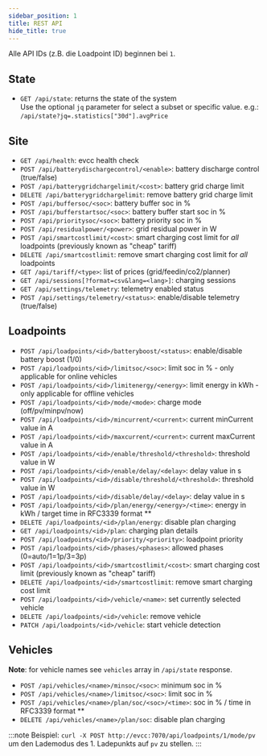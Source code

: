 ```yaml
---
sidebar_position: 1
title: REST API
hide_title: true
---
```



<SwaggerUI
  url="/rest-api.yaml"
  showCommonExtensions={true}
  displayRequestDuration={true}
/>

Alle API IDs (z.B. die Loadpoint ID) beginnen bei `1`.

## State

- `GET /api/state`: returns the state of the system<br/>
  Use the optional `jq` parameter for select a subset or specific value. e.g.: `/api/state?jq=.statistics["30d"].avgPrice`

## Site

- `GET /api/health`: evcc health check
- `POST /api/batterydischargecontrol/<enable>`: battery discharge control (true/false)
- `POST /api/batterygridchargelimit/<cost>`: battery grid charge limit
- `DELETE /api/batterygridchargelimit`: remove battery grid charge limit
- `POST /api/buffersoc/<soc>`: battery buffer soc in %
- `POST /api/bufferstartsoc/<soc>`: battery buffer start soc in %
- `POST /api/prioritysoc/<soc>`: battery priority soc in %
- `POST /api/residualpower/<power>`: grid residual power in W
- `POST /api/smartcostlimit/<cost>`: smart charging cost limit for _all_ loadpoints (previously known as "cheap" tariff)
- `DELETE /api/smartcostlimit`: remove smart charging cost limit for _all_ loadpoints
- `GET /api/tariff/<type>`: list of prices (grid/feedin/co2/planner)
- `GET /api/sessions[?format=csv&lang=<lang>]`: charging sessions
- `GET /api/settings/telemetry`: telemetry enabled status
- `POST /api/settings/telemetry/<status>`: enable/disable telemetry (true/false)

## Loadpoints

- `POST /api/loadpoints/<id>/batteryboost/<status>`: enable/disable battery boost (1/0)
- `POST /api/loadpoints/<id>/limitsoc/<soc>`: limit soc in % - only applicable for online vehicles
- `POST /api/loadpoints/<id>/limitenergy/<energy>`: limit energy in kWh - only applicable for offline vehicles
- `POST /api/loadpoints/<id>/mode/<mode>`: charge mode (off/pv/minpv/now)
- `POST /api/loadpoints/<id>/mincurrent/<current>`: current minCurrent value in A
- `POST /api/loadpoints/<id>/maxcurrent/<current>`: current maxCurrent value in A
- `POST /api/loadpoints/<id>/enable/threshold/<threshold>`: threshold value in W
- `POST /api/loadpoints/<id>/enable/delay/<delay>`: delay value in s
- `POST /api/loadpoints/<id>/disable/threshold/<threshold>`: threshold value in W
- `POST /api/loadpoints/<id>/disable/delay/<delay>`: delay value in s
- `POST /api/loadpoints/<id>/plan/energy/<energy>/<time>`: energy in kWh / target time in RFC3339 format \*\*
- `DELETE /api/loadpoints/<id>/plan/energy`: disable plan charging
- `GET /api/loadpoints/<id>/plan`: charging plan details
- `POST /api/loadpoints/<id>/priority/<priority>`: loadpoint priority
- `POST /api/loadpoints/<id>/phases/<phases>`: allowed phases (0=auto/1=1p/3=3p)
- `POST /api/loadpoints/<id>/smartcostlimit/<cost>`: smart charging cost limit (previously known as "cheap" tariff)
- `DELETE /api/loadpoints/<id>/smartcostlimit`: remove smart charging cost limit
- `POST /api/loadpoints/<id>/vehicle/<name>`: set currently selected vehicle
- `DELETE /api/loadpoints/<id>/vehicle`: remove vehicle
- `PATCH /api/loadpoints/<id>/vehicle`: start vehicle detection

## Vehicles

**Note**: for vehicle names see `vehicles` array in `/api/state` response.

- `POST /api/vehicles/<name>/minsoc/<soc>`: minimum soc in %
- `POST /api/vehicles/<name>/limitsoc/<soc>`: limit soc in %
- `POST /api/vehicles/<name>/plan/soc/<soc>/<time>`: soc in % / time in RFC3339 format \*\*
- `DELETE /api/vehicles/<name>/plan/soc`: disable plan charging

:::note
Beispiel: `curl -X POST http://evcc:7070/api/loadpoints/1/mode/pv` um den Lademodus des 1. Ladepunkts auf `pv` zu stellen.
:::
